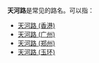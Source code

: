 '''天河路'''是常见的路名。可以指：
* [[天河路_(香港)|天河路 (香港)]]
* [[天河路_(广州)|天河路 (广州)]]
* [[天河路_(郑州)|天河路 (郑州)]]
* [[天河路_(玉环)|天河路 (玉环)]]
{{disambig|Cat=街道名消歧义}}